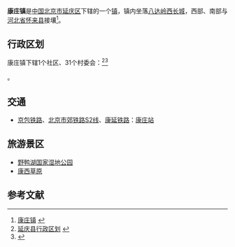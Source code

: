 {{中国乡级行政区
|景观照片文件名 = Gate of Yeya Lake National Wetland Park (20160709114929).jpg
|景观照片描述 = [[野鸭湖国家湿地公园|野鸭湖国家湿地公园]]
|汉语拼音 = 
|其他语言 = 
|其他语言名称 = 
|旧称 = 
|地名出处 = 
|位置图文件名 = 
|位置图描述 = 
|自定义图片= 
|建置时间 = 
|政府驻地 = 
|毗邻 = 
|总面积 = 75平方千米
|总人口 = 
|总人口年份 = 
|户籍人口 = 2.15万
|户籍人口年份 = 
|常住人口 = 
|常住人口年份 = 
|人口密度 = 
|GDP = 
|GDP年份 = 
|邮政编码 = 102100
|电话区号 = 10
|官方网站 = 
|网站名称 = 
|11/02/29/101/000}}
'''康庄镇'''是[[中华人民共和国|中国]][[北京市|北京市]][[延庆区|延庆区]]下辖的一个[[镇|镇]]，镇内坐落[[八达岭长城|八达岭西长城]]，西部、南部与[[河北省|河北省]][[怀来县|怀来县]]接壤<ref>[http://www.chinaquhua.cn/beijing/ 康庄镇] {{webarchive|url=https://web.archive.org/web/20110810192804/http://www.chinaquhua.cn/beijing/ |date=2011-08-10 }}</ref>。

==行政区划==
康庄镇下辖1个社区、31个村委会：<ref>[http://www.xzqh.org/html/2009/1017/341.html 延庆县行政区划] {{webarchive|url=https://web.archive.org/web/20120324221842/http://www.xzqh.org/html/2009/1017/341.html |date=2012-03-24 }}</ref><ref>{{PRC admin/ref sgc|11/02/29/101/000}}</ref>

{{PRC admin/children|11/02/29/101/000}}。


== 交通 ==
* {{rint|cn|rail}}[[京包铁路|京包铁路]]、{{rint|cn|rail}}[[北京市郊铁路S2线|北京市郊铁路S2线]]、{{rint|cn|rail}}[[康延铁路|康延铁路]]：[[康庄站_(北京市)|康庄站]]

== 旅游景区 ==
* [[野鸭湖国家湿地公园|野鸭湖国家湿地公园]]
* [[康西草原|康西草原]]

== 参考文献 ==
{{Reflist}}

{{PRC admin/navcat|11/02/29/101/000}}